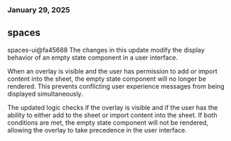 ### January 29, 2025
## spaces

spaces-ui@fa45688
The changes in this update modify the display behavior of an empty state component in a user interface.

When an overlay is visible and the user has permission to add or import content into the sheet, the empty state component will no longer be rendered. This prevents conflicting user experience messages from being displayed simultaneously.

The updated logic checks if the overlay is visible and if the user has the ability to either add to the sheet or import content into the sheet. If both conditions are met, the empty state component will not be rendered, allowing the overlay to take precedence in the user interface.